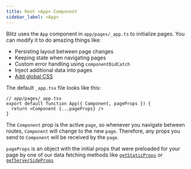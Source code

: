 ```yaml
---
title: Root <App> Component
sidebar_label: <App>
---
```


Blitz uses the `App` component in `app/pages/_app.ts` to initialize pages. You can modify it to do amazing things like:

- Persisting layout between page changes
- Keeping state when navigating pages
- Custom error handling using `componentDidCatch`
- Inject additional data into pages
- [Add global CSS](./css)

The default `_app.tsx` file looks like this:

```tsx
// app/pages/_app.tsx
export default function App({ Component, pageProps }) {
  return <Component {...pageProps} />
}
```

The `Component` prop is the active `page`, so whenever you navigate between routes, `Component` will change to the new `page`. Therefore, any props you send to `Component` will be received by the `page`.

`pageProps` is an object with the initial props that were preloaded for your page by one of our data fetching methods like [`getStaticProps`](./get-static-props.mdx) or [`getServerSideProps`](./get-server-side-props.mdx)
